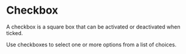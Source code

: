 

<Meta of={CheckboxStories} />

# Checkbox

A checkbox is a square box that can be activated or deactivated when ticked.

Use checkboxes to select one or more options from a list of choices.

<Canvas of={CheckboxStories.Unchecked} />

<Canvas of={CheckboxStories.Checked} />
